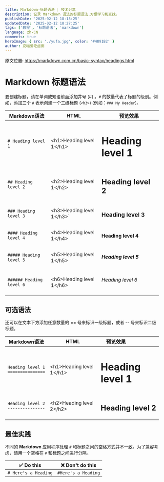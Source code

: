 ---
title: Markdown-标题语法 | 技术分享
description: 记录 Markdown 语法的标题语法,方便学习和查找。
publishDate: '2025-02-12 18:15:25'
updatedDate: '2025-02-12 18:27:25'
tags: ['教程', '标题语法', 'markdown']
language: zh-CN
comments: true
heroImage: { src: './yufa.jpg', color: '#4891B2' }
author: 克喵爱吃卤面
---


原文位置: https://markdown.com.cn/basic-syntax/headings.html

# Markdown 标题语法
要创建标题，请在单词或短语前面添加井号 (#) 。`#` 的数量代表了标题的级别。例如，添加三个 `#` 表示创建一个三级标题 (`<h3>`) (例如：`### My Header`)。

| Markdown语法      | HTML                       | 预览效果                |
| ----------------- | -------------------------- | ----------------------- |
| `# Heading level 1` | &lt;h1&gt;Heading level 1&lt;/h1&gt; |<h1>Heading level 1</h1>|
| `## Heading level 2` | &lt;h2&gt;Heading level 1&lt;/h2&gt; | <h2>Heading level 2</h2> |
| `### Heading level 3` | &lt;h3&gt;Heading level 1&lt;/h3&gt;` | <h3>Heading level 3</h3> |
| `#### Heading level 4` | &lt;h4&gt;Heading level 1&lt;/h4&gt; | <h4>Heading level 4</h4> |
| `##### Heading level 5` | &lt;h5&gt;Heading level 1&lt;/h5&gt; | <h5>Heading level 5</h5> |
| `###### Heading level 6` | &lt;h6&gt;Heading level 1&lt;/h6&gt; | <h6>Heading level 6</h6> |

## 可选语法
还可以在文本下方添加任意数量的 == 号来标识一级标题，或者 -- 号来标识二级标题。

| Markdown语法                            | HTML                       | <div style="width:100px;">预览效果</div> |
| --------------------------------------- | -------------------------- | ---------------------------------------- |
| `Heading level 1`<br />`===============` | &lt;h1&gt;Heading level 1&lt;/h1&gt; | <h1>Heading level 1</h1>                 |
| `Heading level 2`<br />`---------------`   | &lt;h2&gt;Heading level 2&lt;/h2&gt; | <h2>Heading level 2</h2>                 |

## 最佳实践
不同的 **Markdown** 应用程序处理 `#` 和标题之间的空格方式并不一致。为了兼容考虑，请用一个空格在 `#` 和标题之间进行分隔。

| ✅  Do this           | ❌  Don't do this    |
| -------------------- | ------------------- |
| `# Here's a Heading` | `#Here's a Heading` |
